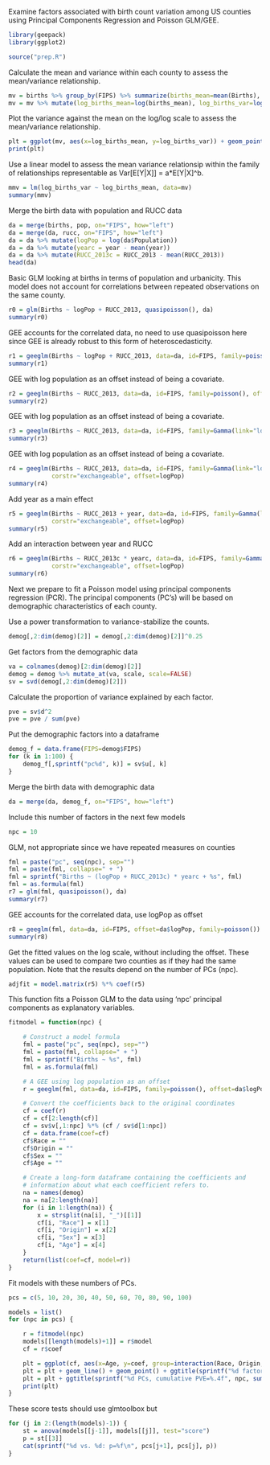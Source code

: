 Examine factors associated with birth count variation among US counties using Principal Components Regression and Poisson GLM/GEE.

```r
library(geepack)
library(ggplot2)
```

```r
source("prep.R")
```

Calculate the mean and variance within each county to assess the mean/variance relationship.

```r
mv = births %>% group_by(FIPS) %>% summarize(births_mean=mean(Births), births_var=var(Births))
mv = mv %>% mutate(log_births_mean=log(births_mean), log_births_var=log(births_var))
```

Plot the variance against the mean on the log/log scale to assess the mean/variance relationship.

```r
plt = ggplot(mv, aes(x=log_births_mean, y=log_births_var)) + geom_point()
print(plt)
```

Use a linear model to assess the mean variance relationsip within the family of relationships representable as Var[E[Y|X]] = a*E[Y|X]^b.

```r
mmv = lm(log_births_var ~ log_births_mean, data=mv)
summary(mmv)
```

Merge the birth data with population and RUCC data

```r
da = merge(births, pop, on="FIPS", how="left")
da = merge(da, rucc, on="FIPS", how="left")
da = da %>% mutate(logPop = log(da$Population))
da = da %>% mutate(yearc = year - mean(year))
da = da %>% mutate(RUCC_2013c = RUCC_2013 - mean(RUCC_2013))
head(da)
```

Basic GLM looking at births in terms of population and urbanicity. This model does not account for correlations between repeated observations on the same county.

```r
r0 = glm(Births ~ logPop + RUCC_2013, quasipoisson(), da)
summary(r0)
```

GEE accounts for the correlated data, no need to use quasipoisson here since GEE is already robust to this form of heteroscedasticity.

```r
r1 = geeglm(Births ~ logPop + RUCC_2013, data=da, id=FIPS, family=poisson())
summary(r1)
```

GEE with log population as an offset instead of being a covariate.

```r
r2 = geeglm(Births ~ RUCC_2013, data=da, id=FIPS, family=poisson(), offset=logPop)
summary(r2)
```

GEE with log population as an offset instead of being a covariate.

```r
r3 = geeglm(Births ~ RUCC_2013, data=da, id=FIPS, family=Gamma(link="log"), offset=logPop)
summary(r3)
```

GEE with log population as an offset instead of being a covariate.

```r
r4 = geeglm(Births ~ RUCC_2013, data=da, id=FIPS, family=Gamma(link="log"),
            corstr="exchangeable", offset=logPop)
summary(r4)
```

Add year as a main effect

```r
r5 = geeglm(Births ~ RUCC_2013 + year, data=da, id=FIPS, family=Gamma(link="log"),
            corstr="exchangeable", offset=logPop)
summary(r5)
```

Add an interaction between year and RUCC

```r
r6 = geeglm(Births ~ RUCC_2013c * yearc, data=da, id=FIPS, family=Gamma(link="log"),
            corstr="exchangeable", offset=logPop)
summary(r6)
```

Next we prepare to fit a Poisson model using principal components regression (PCR). The principal components (PC's) will be based on demographic characteristics of each county.

Use a power transformation to variance-stabilize the counts.

```r
demog[,2:dim(demog)[2]] = demog[,2:dim(demog)[2]]^0.25
```

Get factors from the demographic data

```r
va = colnames(demog)[2:dim(demog)[2]]
demog = demog %>% mutate_at(va, scale, scale=FALSE)
sv = svd(demog[,2:dim(demog)[2]])
```

Calculate the proportion of variance explained by each factor.

```r
pve = sv$d^2
pve = pve / sum(pve)
```

Put the demographic factors into a dataframe

```r
demog_f = data.frame(FIPS=demog$FIPS)
for (k in 1:100) {
    demog_f[,sprintf("pc%d", k)] = sv$u[, k]
}
```

Merge the birth data with demographic data

```r
da = merge(da, demog_f, on="FIPS", how="left")
```

Include this number of factors in the next few models

```r
npc = 10
```

GLM, not appropriate since we have repeated measures on counties

```r
fml = paste("pc", seq(npc), sep="")
fml = paste(fml, collapse=" + ")
fml = sprintf("Births ~ (logPop + RUCC_2013c) * yearc + %s", fml)
fml = as.formula(fml)
r7 = glm(fml, quasipoisson(), da)
summary(r7)
```

GEE accounts for the correlated data, use logPop as offset

```r
r8 = geeglm(fml, data=da, id=FIPS, offset=da$logPop, family=poisson())
summary(r8)
```

Get the fitted values on the log scale, without including the offset. These values can be used to compare two counties as if they had the same population.  Note that the results depend on the number of PCs (npc).

```r
adjfit = model.matrix(r5) %*% coef(r5)
```

This function fits a Poisson GLM to the data using 'npc' principal components as explanatory variables.

```r
fitmodel = function(npc) {

    # Construct a model formula
    fml = paste("pc", seq(npc), sep="")
    fml = paste(fml, collapse=" + ")
    fml = sprintf("Births ~ %s", fml)
    fml = as.formula(fml)

    # A GEE using log population as an offset
    r = geeglm(fml, data=da, id=FIPS, family=poisson(), offset=da$logPop)

    # Convert the coefficients back to the original coordinates
    cf = coef(r)
    cf = cf[2:length(cf)]
    cf = sv$v[,1:npc] %*% (cf / sv$d[1:npc])
    cf = data.frame(coef=cf)
    cf$Race = ""
    cf$Origin = ""
    cf$Sex = ""
    cf$Age = ""

    # Create a long-form dataframe containing the coefficients and
    # information about what each coefficient refers to.
    na = names(demog)
    na = na[2:length(na)]
    for (i in 1:length(na)) {
        x = strsplit(na[i], "_")[[1]]
        cf[i, "Race"] = x[1]
        cf[i, "Origin"] = x[2]
        cf[i, "Sex"] = x[3]
        cf[i, "Age"] = x[4]
    }
    return(list(coef=cf, model=r))
}
```

Fit models with these numbers of PCs.

```r
pcs = c(5, 10, 20, 30, 40, 50, 60, 70, 80, 90, 100)
```

```r
models = list()
for (npc in pcs) {

    r = fitmodel(npc)
    models[[length(models)+1]] = r$model
    cf = r$coef

    plt = ggplot(cf, aes(x=Age, y=coef, group=interaction(Race, Origin, Sex), color=Race, lty=Sex, shape=Origin))
    plt = plt + geom_line() + geom_point() + ggtitle(sprintf("%d factors", npc))
    plt = plt + ggtitle(sprintf("%d PCs, cumulative PVE=%.4f", npc, sum(pve[1:npc])))
    print(plt)
}
```

These score tests should use glmtoolbox but

```r
for (j in 2:(length(models)-1)) {
    st = anova(models[[j-1]], models[[j]], test="score")
    p = st[[3]]
    cat(sprintf("%d vs. %d: p=%f\n", pcs[j+1], pcs[j], p))
}
```
